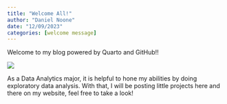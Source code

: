 ```yaml
---
title: "Welcome All!"
author: "Daniel Noone"
date: "12/09/2023"
categories: [welcome message]
---
```


Welcome to my blog powered by Quarto and GitHub!!

![](dataimg.jfif)

As a Data Analytics major, it is helpful to hone my abilities by doing exploratory data analysis.
With that, I will be posting little projects here and there on my website, feel free to take a look!
